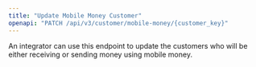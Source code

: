 ```yaml
---
title: "Update Mobile Money Customer"
openapi: "PATCH /api/v3/customer/mobile-money/{customer_key}"
---
```


An integrator can use this endpoint to update the customers who will be either receiving or sending money using mobile money.
